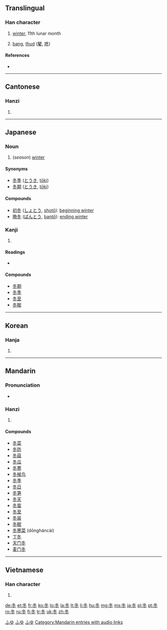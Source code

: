 {{also|鼕}}
==Translingual==

===Han character===
{{Han char|rn=15|rad=冫|as=03|sn=5|four=2730<sub>3</sub>|canj=竹水卜 (HEY)}}

# [[winter]], 11th lunar month
# {{onomatopoeia|lang=mul}} [[bang]], [[thud]] ([[鼕]], [[咚]])

====References====
* {{Han ref|kx=0131.170|dkj=01610|dj=0294.130|hdz=20867.190|uh=51AC|ud=20908|bh=A556|bd=42326}}

----

==Cantonese==

===Hanzi===
{{yue-hanzi|jyut=|y=dong1}}

# {{defn|Cantonese|sort=冫03}}

----

==Japanese==

===Noun===
{{ja-noun|k|hira=ふゆ|rom=fuyu}}

# (''season'') [[winter]]

====Synonyms====
* [[冬季]] ([[とうき]], [[tōki]])
* [[冬期]] ([[とうき]], [[tōki]])

====Compounds====
* [[初冬]] ([[しょとう]], [[shotō]]): [[beginning winter]]
* [[晩冬]] ([[ばんとう]], [[bantō]]): [[ending winter]]

===Kanji===
{{ja-kanji|grade=2|rs=冫03}}

# {{defn|Japanese|sort=冫03}}

====Readings====
* {{ja-readings|on=[[とう]] (tō)|kun=[[ふゆ]] (fuyu)}}

====Compounds====
* [[冬期]]
* [[冬季]]
* [[冬至]]
* [[冬眠]]

[[Category:1000 Japanese basic words|ふゆ]]
[[Category:ja:Calendar terms|ふゆ]]
[[Category:ja:Seasons|ふゆ]]

----

==Korean==

===Hanja===
{{ko-hanja|hangeul=[[동]]|rv=dong|mr=tong}}

# {{defn|Korean|sort=冫03}}

----

==Mandarin==

===Pronunciation===
* {{audio|zh-dōng.ogg|audio}}

===Hanzi===
{{cmn-hanzi|pin=[[dōng]] ([[dong1]])|wg=tung<sup>1</sup>}}

# {{defn|Mandarin|sort=冫03}}

====Compounds====
* [[冬菜]]
* [[冬防]]
* [[冬菇]]
* [[冬瓜]]
* [[冬寒]]
* [[冬候鸟]]
* [[冬季]]
* [[冬日]]
* [[冬笋]]
* [[冬天]]
* [[冬蛰]]
* [[冬至]]
* [[冬装]]
* [[冬眠]]
* [[冬寒菜]] (dōngháncài)
* [[丁冬]]
* [[天门冬]]
* [[麦门冬]] 

[[Category:Mandarin entries with audio links]]

----

==Vietnamese==

===Han character===
{{vi-hantu|[[đông]], [[đong]]|rs=冫03}}

# {{defn|Vietnamese|sort=冫03}}

[[de:冬]]
[[et:冬]]
[[fr:冬]]
[[ko:冬]]
[[lo:冬]]
[[la:冬]]
[[lt:冬]]
[[li:冬]]
[[hu:冬]]
[[mg:冬]]
[[ms:冬]]
[[ja:冬]]
[[pl:冬]]
[[pt:冬]]
[[ro:冬]]
[[ru:冬]]
[[fi:冬]]
[[tr:冬]]
[[uk:冬]]
[[zh:冬]]